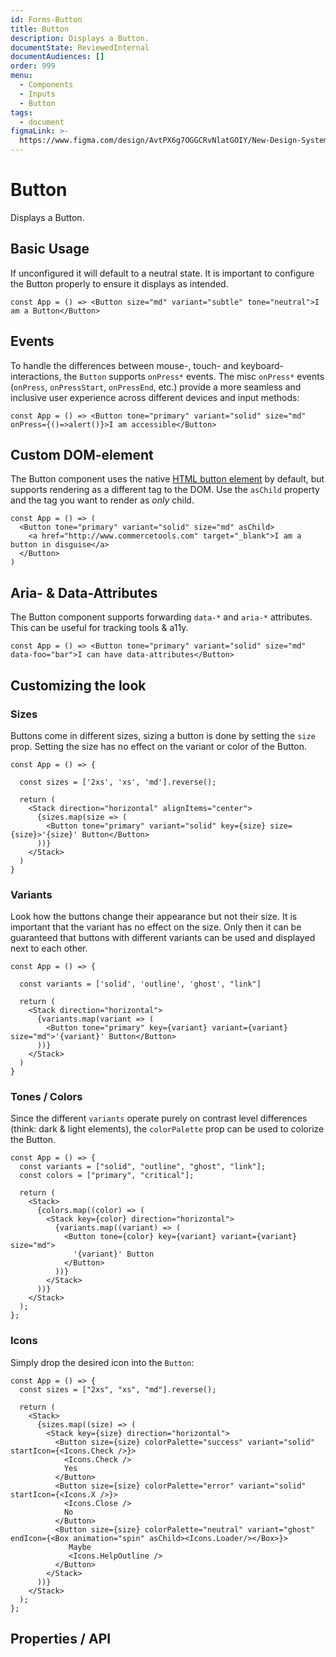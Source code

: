 ```yaml
---
id: Forms-Button
title: Button
description: Displays a Button.
documentState: ReviewedInternal
documentAudiences: []
order: 999
menu:
  - Components
  - Inputs
  - Button
tags:
  - document
figmaLink: >-
  https://www.figma.com/design/AvtPX6g7OGGCRvNlatGOIY/New-Design-System?node-id=58-132&m=dev
---
```


# Button

Displays a Button.

## Basic Usage

If unconfigured it will default to a neutral state. It is important to configure
the Button properly to ensure it displays as intended.

```jsx-live
const App = () => <Button size="md" variant="subtle" tone="neutral">I am a Button</Button>
```

## Events

To handle the differences between mouse-, touch- and keyboard-interactions, the
`Button` supports `onPress*` events. The misc `onPress*` events (`onPress`,
`onPressStart`, `onPressEnd`, etc.) provide a more seamless and inclusive user
experience across different devices and input methods:

```jsx-live
const App = () => <Button tone="primary" variant="solid" size="md" onPress={()=>alert()}>I am accessible</Button>
```

## Custom DOM-element

The Button component uses the native
[HTML button element](https://developer.mozilla.org/en-US/docs/Web/HTML/Element/button)
by default, but supports rendering as a different tag to the DOM. Use the
`asChild` property and the tag you want to render as _only_ child.

```jsx-live
const App = () => (
  <Button tone="primary" variant="solid" size="md" asChild>
    <a href="http://www.commercetools.com" target="_blank">I am a button in disguise</a>
  </Button>
)
```

## Aria- & Data-Attributes

The Button component supports forwarding `data-*` and `aria-*` attributes. This
can be useful for tracking tools & a11y.

```jsx-live
const App = () => <Button tone="primary" variant="solid" size="md" data-foo="bar">I can have data-attributes</Button>
```

## Customizing the look

### Sizes

Buttons come in different sizes, sizing a button is done by setting the `size`
prop. Setting the size has no effect on the variant or color of the Button.

```jsx-live
const App = () => {

  const sizes = ['2xs', 'xs', 'md'].reverse();

  return (
    <Stack direction="horizontal" alignItems="center">
      {sizes.map(size => (
        <Button tone="primary" variant="solid" key={size} size={size}>'{size}' Button</Button>
      ))}
    </Stack>
  )
}
```

### Variants

Look how the buttons change their appearance but not their size. It is important
that the variant has no effect on the size. Only then it can be guaranteed that
buttons with different variants can be used and displayed next to each other.

```jsx-live
const App = () => {

  const variants = ['solid', 'outline', 'ghost', "link"]

  return (
    <Stack direction="horizontal">
      {variants.map(variant => (
        <Button tone="primary" key={variant} variant={variant} size="md">'{variant}' Button</Button>
      ))}
    </Stack>
  )
}
```

### Tones / Colors

Since the different `variants` operate purely on contrast level differences
(think: dark & light elements), the `colorPalette` prop can be used to colorize
the Button.

```jsx-live
const App = () => {
  const variants = ["solid", "outline", "ghost", "link"];
  const colors = ["primary", "critical"];

  return (
    <Stack>
      {colors.map((color) => (
        <Stack key={color} direction="horizontal">
          {variants.map((variant) => (
            <Button tone={color} key={variant} variant={variant} size="md">
              '{variant}' Button
            </Button>
          ))}
        </Stack>
      ))}
    </Stack>
  );
};
```

### Icons

Simply drop the desired icon into the `Button`:

```jsx-live
const App = () => {
  const sizes = ["2xs", "xs", "md"].reverse();

  return (
    <Stack>
      {sizes.map((size) => (
        <Stack key={size} direction="horizontal">
          <Button size={size} colorPalette="success" variant="solid" startIcon={<Icons.Check />}>
            <Icons.Check />
            Yes
          </Button>
          <Button size={size} colorPalette="error" variant="solid" startIcon={<Icons.X />}>
            <Icons.Close />
            No
          </Button>
          <Button size={size} colorPalette="neutral" variant="ghost" endIcon={<Box animation="spin" asChild><Icons.Loader/></Box>}>
             Maybe
             <Icons.HelpOutline />
          </Button>
        </Stack>
      ))}
    </Stack>
  );
};
```

## Properties / API

<PropTable id="Button" />
